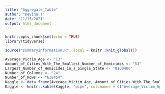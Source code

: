 ```yaml
---
title: "Aggregate_Table"
author: "Devina T"
date: "11/15/2021"
output: html_document
---
```


```r
knitr::opts_chunk$set(echo = TRUE)
library(tidyverse)
```

```r
source("summaryinformation.R", local = knitr::knit_global())
```

```r
Average_Victim_Age <- "13"
Amount_of_Cities_With_The_Smallest_Number_of_Homicides <- "53"
Largest_Number_of_Homicides_in_a_Single_State <- "8100400"
Number_of_Columns <- "24"
Number_of_Rows <- "638454"
Kaggle <- data.frame(Average_Victim_Age, Amount_of_Cities_With_The_Smallest_Number_of_Homicides, Largest_Number_of_Homicides_in_a_Single_State, Number_of_Columns, Number_of_Rows)
Kaggle <- knitr::kable(Kaggle, "pipe", col.names = c("Average_Victim_Age", "Amount_of_Cities_With_The_Smallest_Number_of_Homicides", "Largest_Number_of_Homicides_in_a_Single_State", "Number_of_Columns", "Number_of_Rows"), align = c("l", "c", "c", "c", "r"))
```
